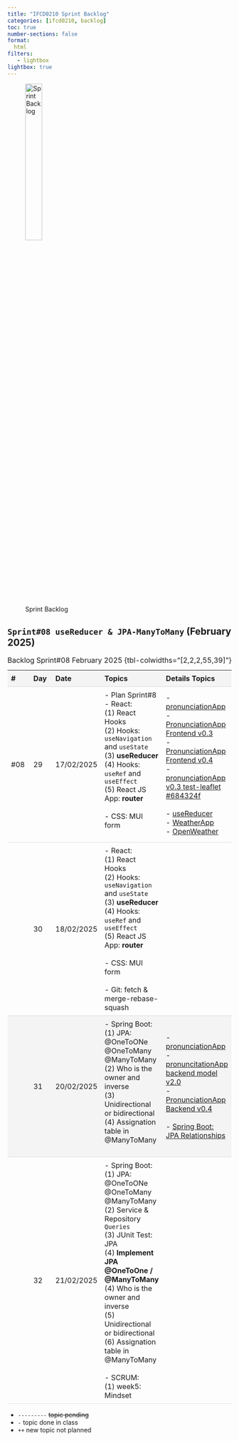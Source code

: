 ```yaml
---
title: "IFCD0210 Sprint Backlog"
categories: [ifcd0210, backlog]
toc: true
number-sections: false
format:
  html
filters:
   - lightbox
lightbox: true
---
```


<style>

.heatMap th { background:  #f4f4f4;}
tr:nth-child(3) {background-color: #f4f4f4;}
th, td {
  padding: 8px;
  text-align: left;
  border-bottom: 1px solid #ddd;
}

tr:hover {background-color:  #f4f4f4;}

</style>

![Sprint Backlog](/images/home/backlog.jpg){width="30%"}

<div class="heatMap">

::: {.column-page-right}


##  ``Sprint#08 useReducer & JPA-ManyToMany`` (February 2025)

| # | Day | Date | Topics |  Details Topics |
| -- | -- | -- | -- | -- |
| #08 | 29 | 17/02/2025 | - Plan Sprint#8 </br>  - React: </br> (1) React Hooks </br> (2) Hooks: `useNavigation` and `useState` </br> (3) **useReducer** </br> (4)  Hooks: `useRef` and `useEffect`  </br>  (5) React JS App: **router** </br> </br>  - CSS: MUI form </br> </br> |  - [pronunciationApp](https://github.com/AlbertProfe/pronunciationApp){.external target='_blank'} </br>  - [PronunciationApp Frontend v0.3](https://github.com/AlbertProfe/pronunciationApp/blob/frontend-react/frontend/resources/pronunciatonApp-v0.3.md){.external target='_blank'} </br>   - [PronunciationApp Frontend v0.4](https://github.com/AlbertProfe/pronunciationApp/blob/frontend-react/frontend/resources/pronunciatonApp-v0.4.md){.external target='_blank'} </br>- [pronunciationApp v0.3 test-leaflet #684324f](https://github.com/AlbertProfe/pronunciationApp/tree/684324f309ae643e0d32f9d2d660a9500cd09fe5/frontend/pronunciationAppFront){.external target='_blank'} </br> </br>  - [useReducer](/reactjs/reactjs-hook-reducer.qmd){.external target='_blank'} </br>  - [WeatherApp](https://github.com/AlbertProfe/weatherApp){.external target='_blank'} </br> - [OpenWeather](https://openweathermap.org/){.external target='_blank'} |
| | 30 | 18/02/2025 |  - React: </br> (1) React Hooks </br> (2) Hooks: `useNavigation` and `useState` </br> (3) **useReducer** </br> (4)  Hooks: `useRef` and `useEffect`  </br>  (5) React JS App: **router** </br> </br>  - CSS: MUI form </br> </br> - Git: fetch & merge-rebase-squash </br> | |
| | 31 | 20/02/2025 | - Spring Boot: </br> (1) JPA: @OneToONe @OneToMany @ManyToMany </br>  (2) Who is the owner and inverse </br>  (3) Unidirectional or bidirectional </br> (4)  Assignation table in @ManyToMany </br>  </br>  |  - [pronunciationApp](https://github.com/AlbertProfe/pronunciationApp){.external target='_blank'}  </br>   - [pronuncitationApp backend model v2.0](https://github.com/AlbertProfe/pronunciationApp/tree/backend-spring-boot/backend/resources/jpa/model){.external target='_blank'}</br>  - [PronunciationApp Backend v0.4](https://github.com/AlbertProfe/pronunciationApp/blob/backend-spring-boot/backend/resources/pronunciationApp-v0.4.md){.external target='_blank'}  </br>  </br> - [Spring Boot: JPA Relationships](https://albertprofe.dev/springboot/boot-concepts-jpa-3.html){.external target='_blank'} |
| | 32 | 21/02/2025 | - Spring Boot: </br> (1) JPA: @OneToONe @OneToMany @ManyToMany </br>  (2) Service & Repository `Queries`  </br> (3) JUnit Test: JPA </br> (4) **Implement JPA @OneToOne / @ManyToMany** </br>  (4) Who is the owner and inverse </br>  (5) Unidirectional or bidirectional </br> (6)  Assignation table in @ManyToMany </br> </br> - SCRUM: </br> (1) week5: Mindset </br>   |   |
: Backlog Sprint#08 February 2025 {tbl-colwidths="[2,2,2,55,39]"}
:::

</div>

::: {.callout-note}
- `---------` <s>topic pending</s>
- `-` topic done in class
- `++` new topic not planned
:::


